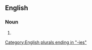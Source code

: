 ==English==

===Noun===
{{head|en|noun form}}

# {{plural of|en|infrequency}}

[[Category:English plurals ending in "-ies"]]